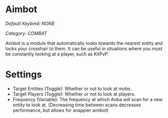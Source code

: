 # Aimbot
*Default Keybind: NONE*

*Category: COMBAT*

Aimbot is a module that automatically looks towards the nearest entity and locks your crosshair to them.
It can be useful in situations where you must be constantly looking at a player, such as KitPvP.

# Settings
 - Target Entities (Toggle): Whether or not to look at mobs.
 - Target Players (Toggle): Whether or not to look at players.
 - Frequency (Variable): The frequency at which Aoba will scan for a new entity to look at. (Decreasing time between scans decreases performance, but allows for snappier aimbot)